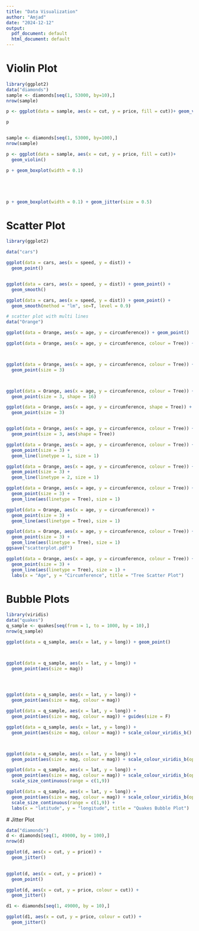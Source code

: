 ---
title: "Data Visualization"
author: "Amjad"
date: "2024-12-12"
output:
  pdf_document: default
  html_document: default
---


# Violin Plot

```{r}
library(ggplot2)
data("diamonds")
sample <- diamonds[seq(1, 53000, by=10),]
nrow(sample)

p <- ggplot(data = sample, aes(x = cut, y = price, fill = cut))+ geom_violin()  

p 



```







```{r}
sample <- diamonds[seq(1, 53000, by=100),]
nrow(sample)

p <- ggplot(data = sample, aes(x = cut, y = price, fill = cut))+ 
  geom_violin()  

p + geom_boxplot(width = 0.1) 






```

```{r}
p + geom_boxplot(width = 0.1) + geom_jitter(size = 0.5)

```


# Scatter Plot

```{r}
library(ggplot2)

data("cars")

ggplot(data = cars, aes(x = speed, y = dist)) + 
  geom_point()



```



```{r}

ggplot(data = cars, aes(x = speed, y = dist)) + geom_point() + 
  geom_smooth()


```

```{r}

ggplot(data = cars, aes(x = speed, y = dist)) + geom_point() + 
  geom_smooth(method = "lm", se=T, level = 0.9)


```


```{r}
# scatter plot with multi lines
data("Orange")

ggplot(data = Orange, aes(x = age, y = circumference)) + geom_point()

```

```{r}
ggplot(data = Orange, aes(x = age, y = circumference, colour = Tree)) + geom_point()




```


```{r}
ggplot(data = Orange, aes(x = age, y = circumference, colour = Tree)) + 
  geom_point(size = 3)




```


```{r}
ggplot(data = Orange, aes(x = age, y = circumference, colour = Tree)) + 
  geom_point(size = 3, shape = 16)
```


```{r}
ggplot(data = Orange, aes(x = age, y = circumference, shape = Tree)) + 
  geom_point(size = 3)



```


```{r}
ggplot(data = Orange, aes(x = age, y = circumference, colour = Tree)) + 
  geom_point(size = 3, aes(shape = Tree))
```


```{r}
ggplot(data = Orange, aes(x = age, y = circumference, colour = Tree)) + 
  geom_point(size = 3) + 
  geom_line(linetype = 1, size = 1)
```


```{r}
ggplot(data = Orange, aes(x = age, y = circumference, colour = Tree)) + 
  geom_point(size = 3) + 
  geom_line(linetype = 2, size = 1)

```


```{r}
ggplot(data = Orange, aes(x = age, y = circumference, colour = Tree)) + 
  geom_point(size = 3) + 
  geom_line(aes(linetype = Tree), size = 1)
```


```{r}
ggplot(data = Orange, aes(x = age, y = circumference)) + 
  geom_point(size = 3) + 
  geom_line(aes(linetype = Tree), size = 1)
```


```{r}
ggplot(data = Orange, aes(x = age, y = circumference, colour = Tree)) + 
  geom_point(size = 3) + 
  geom_line(aes(linetype = Tree), size = 1)
ggsave("scatterplot.pdf")
```


```{r}
ggplot(data = Orange, aes(x = age, y = circumference, colour = Tree)) + 
  geom_point(size = 3) + 
  geom_line(aes(linetype = Tree), size = 1) + 
  labs(x = "Age", y = "Circumference", title = "Tree Scatter Plot")
```



# Bubble Plots


```{r}
library(viridis)
data("quakes")
q_sample <- quakes[seq(from = 1, to = 1000, by = 10),]
nrow(q_sample)

```


```{r}
ggplot(data = q_sample, aes(x = lat, y = long)) + geom_point()




```


```{r}
ggplot(data = q_sample, aes(x = lat, y = long)) + 
  geom_point(aes(size = mag)) 





```


```{r}
ggplot(data = q_sample, aes(x = lat, y = long)) + 
  geom_point(aes(size = mag, colour = mag))
```


```{r}
ggplot(data = q_sample, aes(x = lat, y = long)) + 
  geom_point(aes(size = mag, colour = mag)) + guides(size = F)
```


```{r}
ggplot(data = q_sample, aes(x = lat, y = long)) + 
  geom_point(aes(size = mag, colour = mag)) + scale_colour_viridis_b()




```


```{r}
ggplot(data = q_sample, aes(x = lat, y = long)) + 
  geom_point(aes(size = mag, colour = mag)) + scale_colour_viridis_b(option = "B")
```


```{r}
ggplot(data = q_sample, aes(x = lat, y = long)) + 
  geom_point(aes(size = mag, colour = mag)) + scale_colour_viridis_b(option = "B") +
  scale_size_continuous(range = c(1,9))
```



```{r}
ggplot(data = q_sample, aes(x = lat, y = long)) + 
  geom_point(aes(size = mag, colour = mag)) + scale_colour_viridis_b(option = "B") +
  scale_size_continuous(range = c(1,9)) +
  labs(x = "latitude", y = "longitude", title = "Quakes Bubble Plot")
```

  
 # Jitter Plot
 
```{r}
data("diamonds")
d <- diamonds[seq(1, 49000, by = 100),]
nrow(d)

```
 
 
```{r}
ggplot(d, aes(x = cut, y = price)) + 
  geom_jitter()
  
```
  
  
```{r}
ggplot(d, aes(x = cut, y = price)) + 
  geom_point()
```
  
  
```{r}
ggplot(d, aes(x = cut, y = price, colour = cut)) + 
  geom_jitter() 
```
  
  
```{r}
d1 <- diamonds[seq(1, 49000, by = 10),]

ggplot(d1, aes(x = cut, y = price, colour = cut)) + 
  geom_jitter() 

```
  
  